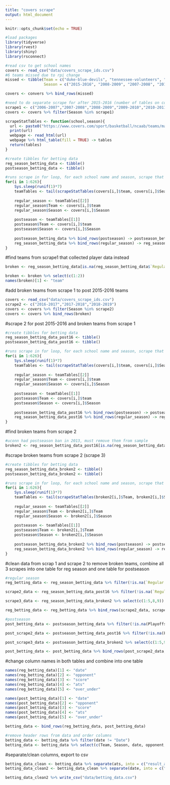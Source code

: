 ```yaml
---
title: "covers scrape"
output: html_document
---
```


```r
knitr::opts_chunk$set(echo = TRUE)
```

```r
#load packages
library(tidyverse)
library(rvest)
library(shiny)
library(rsconnect)
```

```r
#read csv to get school names
covers <- read_csv("data/covers_scrape_ids.csv")
#6 teams missed due to rpi change
missed <- tibble(Team = c("duke-blue-devils", "tennessee-volunteers", "stephen-f.-austin-lumberjacks", "vcu-rams", "wright-st.-raiders"),
                 Season = c("2015-2016", "2008-2009", "2007-2008", "2016-2017", "2009-2010"))

covers <- convers %>% bind_rows(missed)

#need to do separate scrape for after 2015-2016 (number of tables on covers changes)
scrape1 <- c("2006-2007","2007-2008","2008-2009","2009-2010","2010-2011","2011-2012","2012-2013","2013-2014", "2014-2015", "2015-2016")
covers <- covers %>% filter(Season %in% scrape1)

scrapeStatTables <- function(school,season){
  url <- paste0("https://www.covers.com/sport/basketball/ncaab/teams/main/",school,"/",season,"/")
  print(url)
  webpage <- read_html(url)
  webpage %>% html_table(fill = TRUE) -> tables
  return(tables)
}
```


```r
#create tibbles for betting data
reg_season_betting_data <- tibble()
postseason_betting_data <- tibble()

#runs scrape in for loop, for each school name and season, scrape that school's schedule w/ betting data, fill tibble with tables, add school name
for(i in 1:626){
    Sys.sleep(runif(1)*7)
    teamTables <- tail(scrapeStatTables(covers[i,]$team, covers[i,]$Season),3)
    
    regular_season <- teamTables[[2]]
    regular_season$Team <- covers[i,]$team
    regular_season$Season <- covers[i,]$Season
    
    postseason <- teamTables[[1]]
    postseason$Team <- covers[i,]$team
    postseason$Season <- covers[i,]$Season
    
    postseason_betting_data %>% bind_rows(postseason) -> postseason_betting_data
    reg_season_betting_data %>% bind_rows(regular_season) -> reg_season_betting_data
}
```

#find teams from scrape1 that collected player data instead
```r
broken <- reg_season_betting_data[is.na(reg_season_betting_data$`Regular Season...1`),] %>% group_by(Team, Season) %>% summarise(n = n()) 

broken <- broken %>% select(c(1:2))
names(broken)[1] <- "team"
```

#add broken teams from scrape 1 to post 2015-2016 teams
```r
covers <- read_csv("data/covers_scrape_ids.csv")
scrape2 <- c("2016-2017","2017-2018","2018-2019")
covers <- covers %>% filter(Season %in% scrape2)
covers <- covers %>% bind_rows(broken)
```


#scrape 2 for post 2015-2016 and broken teams from scrape 1
```r
#create tibbles for betting data
reg_season_betting_data_post16 <- tibble()
postseason_betting_data_post16 <- tibble()

#runs scrape in for loop, for each school name and season, scrape that school's schedule w/ betting data, fill tibble with tables, add school name
for(i in 1:626){
    Sys.sleep(runif(1)*7)
    teamTables <- tail(scrapeStatTables(covers[i,]$team, covers[i,]$Season),5)
    
    regular_season <- teamTables[[2]]
    regular_season$Team <- covers[i,]$team
    regular_season$Season <- covers[i,]$Season
    
    postseason <- teamTables[[1]]
    postseason$Team <- covers[i,]$team
    postseason$Season <- covers[i,]$Season
    
    postseason_betting_data_post16 %>% bind_rows(postseason) -> postseason_betting_data_post16
    reg_season_betting_data_post16 %>% bind_rows(regular_season) -> reg_season_betting_data_post16
}
```

#find broken teams from scrape 2
```r
#uconn had postseason ban in 2013, must remove them from sample
broken2 <- reg_season_betting_data_post16[is.na(reg_season_betting_data_post16$`Regular Season...1`),] %>% group_by(Team, Season) %>% filter(Team != "connecticut-huskies") %>% summarise(n = n())
```

#scrape broken teams from scrape 2 (scrape 3)
```r
#create tibbles for betting data
reg_season_betting_data_broken2 <- tibble()
postseason_betting_data_broken2 <- tibble()

#runs scrape in for loop, for each school name and season, scrape that school's schedule w/ betting data, fill tibble with tables, add school name
for(i in 1:626){
    Sys.sleep(runif(1)*7)
    teamTables <- tail(scrapeStatTables(broken2[i,]$Team, broken2[i,]$Season),3)
    
    regular_season <- teamTables[[2]]
    regular_season$Team <- broken2[i,]$Team
    regular_season$Season <- broken2[i,]$Season
    
    postseason <- teamTables[[1]]
    postseason$Team <- broken2[i,]$Team
    postseason$Season <- broken2[i,]$Season
    
    postseason_betting_data_broken2 %>% bind_rows(postseason) -> postseason_betting_data_broken2
    reg_season_betting_data_broken2 %>% bind_rows(regular_season) -> reg_season_betting_data_broken2
}
```

#clean data from scrap 1 and scrape 2 to remove broken teams, combine all 3 scrapes into one table for reg season and one table for postseason
```r
#regular season
reg_betting_data <- reg_season_betting_data %>% filter(!is.na(`Regular Season...1`)) %>% select(c(1:5,8,9))

scrape2_data <- reg_season_betting_data_post16 %>% filter(!is.na(`Regular Season...1`)) %>% select(c(1:5,8,9))

scrape3_data <- reg_season_betting_data_broken2 %>% select(c(1:5,8,9))

reg_betting_data <- reg_betting_data %>% bind_rows(scrape2_data, scrape3_data)

#postseason
post_betting_data <- postseason_betting_data %>% filter(!is.na(Playoffs...1)) %>% select(c(1:5,9,10))

post_scrape2_data <- postseason_betting_data_post16 %>% filter(!is.na(Playoffs...1)) %>% select(c(1:5,9,10))

post_scrape3_data <- postseason_betting_data_broken2 %>% select(c(1:5,9,10))

post_betting_data <- post_betting_data %>% bind_rows(post_scrape2_data, post_scrape3_data)
```

#change column names in both tables and combine into one table
```r
names(reg_betting_data)[1] <- "date"
names(reg_betting_data)[2] <- "opponent"
names(reg_betting_data)[3] <- "score"
names(reg_betting_data)[4] <- "ats"
names(reg_betting_data)[5] <- "over_under"

names(post_betting_data)[1] <- "date"
names(post_betting_data)[2] <- "opponent"
names(post_betting_data)[3] <- "score"
names(post_betting_data)[4] <- "ats"
names(post_betting_data)[5] <- "over_under"

betting_data <- bind_rows(reg_betting_data, post_betting_data)

#remove header rows from data and order columns
betting_data <- betting_data %>% filter(date != "Date")
betting_data <- betting_data %>% select(c(Team, Season, date, opponent, score, ats, over_under))
```

#separate/clean columns, export to csv
```r
betting_data_clean <- betting_data %>% separate(ats, into = c("result_ats", "spread"), sep = " ")
betting_data_clean2 <- betting_data_clean %>% separate(date, into = c("month", "day"), sep = " ")

betting_data_clean2 %>% write_csv("data/betting_data.csv")
```

